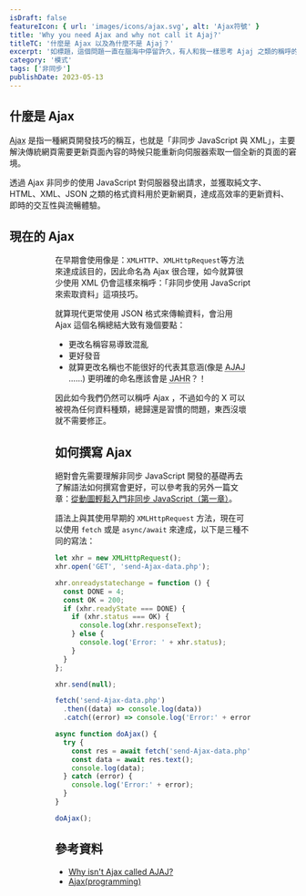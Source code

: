 ```yaml
---
isDraft: false
featureIcon: { url: 'images/icons/ajax.svg', alt: 'Ajax符號' }
title: 'Why you need Ajax and why not call it Ajaj?'
titleTC: '什麼是 Ajax 以及為什麼不是 Ajaj？'
excerpt: '如標題，這個問題一直在腦海中停留許久，有人和我一樣思考 Ajaj 之類的稱呼的可能性嗎？'
category: '模式'
tags: ['非同步']
publishDate: 2023-05-13
---
```


## 什麼是 Ajax

<abbr title="Asynchronous JavaScript And XML">Ajax</abbr> 是指一種網頁開發技巧的稱互，也就是「非同步 JavaScript 與 XML」，主要解決傳統網頁需要更新頁面內容的時候只能重新向伺服器索取一個全新的頁面的窘境。

透過 Ajax 非同步的使用 JavaScript 對伺服器發出請求，並獲取純文字、HTML、XML、JSON 之類的格式資料用於更新網頁，達成高效率的更新資料、即時的交互性與流暢體驗。

## 現在的 Ajax

<Figure
  loading="lazy"
  width="1200"
  height="600"
  src="images/posts/why-you-need-ajax-and-why-not-call-it-ajaj/ajax.webp"
  alt="Ajax 技術流程圖"
/>

<Figure
  loading="lazy"
  width="1200"
  height="600"
  src="images/posts/why-you-need-ajax-and-why-not-call-it-ajaj/conventional.webp"
  alt="傳統網頁更新頁面內容的技術流程圖"
/>

在早期會使用像是：`XMLHTTP`、`XMLHttpRequest`等方法來達成該目的，因此命名為 Ajax 很合理，如今就算很少使用 XML 仍會這樣來稱呼：「非同步使用 JavaScript 來索取資料」這項技巧。

就算現代更常使用 JSON 格式來傳輸資料，會沿用 Ajax 這個名稱總結大致有幾個要點：

- 更改名稱容易導致混亂
- 更好發音
- 就算更改名稱也不能很好的代表其意涵(像是 <abbr title="Asynchronous JavaScript And JSON">AJAJ</abbr> ……) 更明確的命名應該會是 <abbr title="Asynchronous JavaScript Http Request">JAHR</abbr>？！

因此如今我們仍然可以稱呼 Ajax ，不過如今的 X 可以被視為任何資料種類，總歸還是習慣的問題，東西沒壞就不需要修正。

## 如何撰寫 Ajax

絕對會先需要理解非同步 JavaScript 開發的基礎再去了解語法如何撰寫會更好，可以參考我的另外一篇文章：[從動圖輕鬆入門非同步 JavaScript（第一章）](/post/async-javascript-visualized-with-ease/)。

語法上與其使用早期的 `XMLHttpRequest` 方法，現在可以使用 `fetch` 或是 `async/await` 來達成，以下是三種不同的寫法：

```js
let xhr = new XMLHttpRequest();
xhr.open('GET', 'send-Ajax-data.php');

xhr.onreadystatechange = function () {
  const DONE = 4;
  const OK = 200;
  if (xhr.readyState === DONE) {
    if (xhr.status === OK) {
      console.log(xhr.responseText);
    } else {
      console.log('Error: ' + xhr.status);
    }
  }
};

xhr.send(null);
```

```js
fetch('send-Ajax-data.php')
  .then((data) => console.log(data))
  .catch((error) => console.log('Error:' + error));
```

```js
async function doAjax() {
  try {
    const res = await fetch('send-Ajax-data.php');
    const data = await res.text();
    console.log(data);
  } catch (error) {
    console.log('Error:' + error);
  }
}

doAjax();
```

## 參考資料

- [Why isn't Ajax called AJAJ?](https://www.quora.com/Why-isnt-Ajax-called-AJAJ)
- [Ajax(programming)](<https://en.wikipedia.org/wiki/Ajax_(programming)>)
